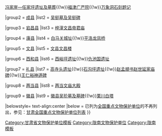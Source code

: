 {{Navbox
|name = 陇南市境内的甘肃省文物保护单位
|title = [[陇南市境内的甘肃省文物保护单位列表|陇南市境内的甘肃省文物保护单位]]
|titlestyle =
|image =
|style = text-align:left;
|groupstyle = text-align:center;
|state = {{{state<includeonly>|collapsed</includeonly>}}}
|above =

|group1 = [[武都区]]
|list1 = [[大李家坪—庙坪遗址]]{{!w}}[[冯家崖—任家坪遗址及墓葬]]{{!w}}[[福津广严院]]{{!w}}[[万象洞石刻题记]]

|group2 = [[成县]]
|list2 = [[吴挺墓及吴挺碑]]

|group3 = [[宕昌县]]
|list3 = [[梓潼文昌帝君庙]]

|group4 = [[康县]]
|list4 = [[白马关城址]]{{!w}}[[平洛龙凤桥]]

|group5 = [[文县]]
|list5 = [[文县文昌楼]]

|group6 = [[西和县]]
|list6 = [[西峪坪遗址]]{{!w}}[[仇池国遗址]]

|group7 = [[礼县]]
|list7 = [[高寺头遗址]]{{!w}}[[石沟坪遗址]]{{!w}}[[赵孟頫书赵世延家庙碑]]{{!w}}[[王仁裕神道碑]]

|group8 = [[两当县]]
|list8 = [[两当文庙|两当文庙大殿]]

|group9 = [[徽县]]
|list9 = [[徽县吴玠墓及墓碑]]{{!w}}[[栗川白塔]]

|belowstyle= text-align:center
|below = 已列为[[全国重点文物保护单位]]的不再列出，参见：[[甘肃全国重点文物保护单位列表]]
}}<noinclude>
[[Category:甘肃省文物保护单位模板]]
[[Category:陇南文物保护单位]]
[[Category:陇南模板]]
</noinclude>